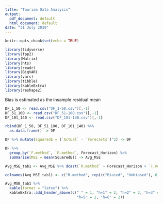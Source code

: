 ```yaml
---
title: "Tourism Data Analysis"
output:
  pdf_document: default
  html_document: default
date: "31 July 2019"
---
```


```r
knitr::opts_chunk$set(echo = TRUE)

library(tidyverse)
library(fpp2)
library(Matrix)
library(hts)
library(readr)
library(BigVAR)
library(vars)
library(tibble)
library(kableExtra)
library(reshape2)
```

Bias is estimated as the insample residual mean
```r
DF_1_50 <- read.csv("DF_1-50.csv")[,-1]
DF_51_100 <- read.csv("DF_51-100.csv")[,-1]
DF_101_140 <- read.csv("DF_101-140.csv")[,-1]

rbind(DF_1_50, DF_51_100, DF_101_140) %>% 
  as.data.frame() -> DF

DF %>% mutate(SquaredE = (`Actual` - `Forecasts`)^2) -> DF

DF %>% 
  group_by(`F.method`, `R.method`, Forecast_Horizon) %>% 
  summarise(MSE = mean(SquaredE)) -> Avg_MSE

Avg_MSE_tab1 <- Avg_MSE %>% dcast(`R.method` ~ Forecast_Horizon + `F.method`, value.var = "MSE") 

colnames(Avg_MSE_tab1) <- c("R.method", rep(c("Biased", "Unbiased"), 6))

Avg_MSE_tab1 %>% 
  kable(format = "latex") %>% 
  kableExtra::add_header_above(c(" " = 1, "h=1" = 2, "h=2" = 2, "h=3" = 2, "h=4" = 2,
                                 "h=5" = 2, "h=6" = 2)) 

```


